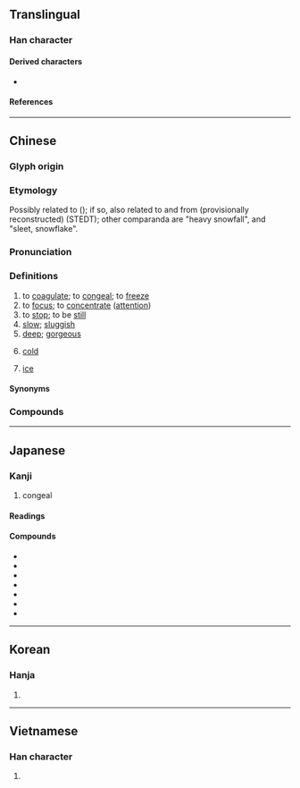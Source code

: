{{character info}}
==Translingual==
{{stroke order|[[File:凝-red.png|100px]]}}

===Han character===
{{Han char|rn=15|rad=冫|as=14|sn=16|four=37181|canj=IMPKO|ids=⿰冫疑}}

====Derived characters====
* {{l|mul|[[𭗰]], [[𠘤]]}}

====References====
{{Han ref|kx=0133.450|dkj=01720|dj=0298.270|hdz=10301.180|uh=51DD}}

----

==Chinese==
{{zh-forms|alt=冰,𣲝,𡷪,𠘥}}

===Glyph origin===
{{Han etym}}
{{Han compound|仌|alt1=冫|疑|ls=psc|c1=s|t1=ice|c2=p}}

===Etymology===
Possibly related to {{och-l|冰|tr=*p.rəŋ|ice}} ({{zh-ref|Baxter & Sagart, 2014}}); if so, also related to {{och-l|凌|tr=*[r]əŋ ~ p.rəŋ|ice}} and from {{inh|zh|sit-pro|*r-p(w)am||to freeze; snow}} (provisionally reconstructed) (STEDT); other comparanda are {{och-l|雱|tr=*pʰˁaŋ}} "heavy snowfall", and {{och-l|霙|tr=*ʔraŋ}} "sleet, snowflake".

===Pronunciation===
{{zh-pron
|m=níng
|m-s=nyin2
|c=jing4,king4
|c_note=king4 - colloquial ("to coagulate")
|c-t=ngen3
|g=
|h=pfs=nèn/khièn;gd=ngên2/kên2/kên4
|h_note=kên4 - "ice"
|j=ning1
|mb=ngǐ
|md=ngìng/ngĭk
|md_note=ngìng - literary; ngĭk - vernacular
|mn=ml,jj,tw:gêng/gîn/jj:kiân
|mn_note=gêng - literary; gîn/kiân - vernacular
|mn-t=ngêng5/ngiêng5/nging5/geng5/ngang5
|mn-t_note=ngêng5/ngiêng5/nging5 - literary (ngiêng5 - Chaozhou<nowiki>;</nowiki> nging5 - Chaoyang); geng5 - vernacular; ngang5 - vernacular (dialectal usage, "cold")
|w=3nyin
|x=nyin2
|mc=y
|oc=y
|cat=v,a
}}

===Definitions===
{{zh-hanzi}}

# to [[coagulate]]; to [[congeal]]; to [[freeze]]
# to [[focus]]; to [[concentrate]] ([[attention]])
# to [[stop]]; to be [[still]]
# [[slow]]; [[sluggish]]
# [[deep]]; [[gorgeous]]
# {{lb|zh|Teochew}} [[cold]]
#: {{zh-x|凝 死|very cold|tr='''ngang5''' si2|MN-T}}
# {{lb|zh|Hakka}} [[ice]]

====Synonyms====
{{zh-dial|冷}}
{{zh-dial|冰}}

===Compounds===
{{zh-der|冷凝|冷凝劑|冷凝器|冷凝管|凝乳|凝佇|凝冱|凝凍|凝凝|凝咽|凝固|凝固劑|凝固點|凝妝|凝寒|凝思|凝想|凝態|凝慮|凝望|凝水石|凝滯|凝灰岩|凝然|凝目|凝眄|凝眸|凝睇|凝神|凝視|凝視點|凝結|凝結作用|凝結反應|凝網|凝練|凝聚|凝聚力|凝聽|凝脂|凝膠體|凝血因子|凝血現象|凝血障礙|凝重|凝鍊|凝集|凝雨|凝霜|凝霰|凝香|屏息凝氣|屏息凝視|屏氣凝神|抗凝血劑|混凝|混凝劑|混凝土|端凝|血液凝固|酸凝酪|凝華}}

----

==Japanese==

===Kanji===
{{ja-kanji|grade=c|rs=冫14}}

# congeal

====Readings====
{{ja-readings
|on=ぎょう
|kun=こ-る, こ-らす
}}

====Compounds====
* {{ja-r|凝灰岩|ぎょうかいがん}}
* {{ja-r|凝結|ぎょうけつ}}
* {{ja-r|凝固|ぎょうこ}}
* {{ja-r|凝視|ぎょうし}}
* {{ja-r|凝集|ぎょうしゅう}}
* {{ja-r|凝然|ぎょうぜん}}
* {{ja-r|凝り形|こりがたち}}

----

==Korean==

===Hanja===
{{ko-hanja|응}}

# {{rfdef|ko|sort=冫14}}

----

==Vietnamese==

===Han character===
{{vi-readings|reading=[[ngưng]], [[ngừng]]|rs=冫14}}

# {{rfdef|vi}}